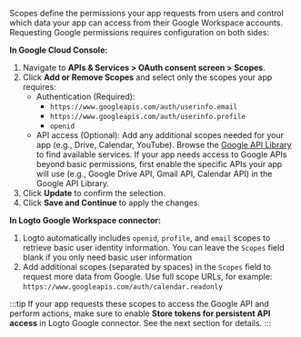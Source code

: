 Scopes define the permissions your app requests from users and control which data your app can access from their Google Workspace accounts. Requesting Google permissions requires configuration on both sides:

**In Google Cloud Console:**

1. Navigate to **APIs & Services > OAuth consent screen > Scopes**.
2. Click **Add or Remove Scopes** and select only the scopes your app requires:
   - Authentication (Required):
     - `https://www.googleapis.com/auth/userinfo.email`
     - `https://www.googleapis.com/auth/userinfo.profile`
     - `openid`
   - API access (Optional): Add any additional scopes needed for your app (e.g., Drive, Calendar, YouTube). Browse the [Google API Library](https://console.cloud.google.com/apis/library) to find available services. If your app needs access to Google APIs beyond basic permissions, first enable the specific APIs your app will use (e.g., Google Drive API, Gmail API, Calendar API) in the Google API Library.
3. Click **Update** to confirm the selection.
4. Click **Save and Continue** to apply the changes.

**In Logto Google Workspace connector:**

1. Logto automatically includes `openid`, `profile`, and `email` scopes to retrieve basic user identity information. You can leave the `Scopes` field blank if you only need basic user information
2. Add additional scopes (separated by spaces) in the `Scopes` field to request more data from Google. Use full scope URLs, for example: `https://www.googleapis.com/auth/calendar.readonly`

:::tip
If your app requests these scopes to access the Google API and perform actions, make sure to enable **Store tokens for persistent API access** in Logto Google connector. See the next section for details.
:::
